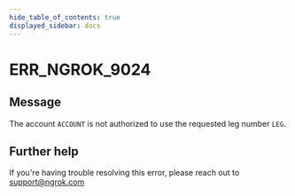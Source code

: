 ```yaml
---
hide_table_of_contents: true
displayed_sidebar: docs
---
```



# ERR_NGROK_9024

## Message

The account `ACCOUNT` is not authorized to use the requested leg number `LEG`.

<ErrorDetails error="err_ngrok_9024" />

## Further help

If you're having trouble resolving this error, please reach out to [support@ngrok.com](mailto:support@ngrok.com?subject=Help%20with%20ERR_NGROK_9024)
